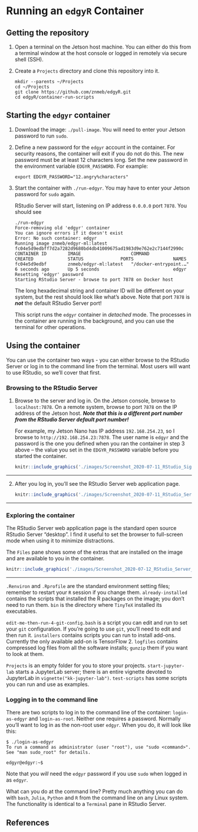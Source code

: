 # Running an `edgyR` Container

## Getting the repository

1. Open a terminal on the Jetson host machine. You can either do this from a
terminal window at the host console or logged in remotely via secure shell
(SSH).
2. Create a `Projects` directory and clone this repository into it.

    ```
    mkdir --parents ~/Projects
    cd ~/Projects
    git clone https://github.com/znmeb/edgyR.git
    cd edgyR/container-run-scripts
    ```

## Starting the `edgyr` container

1. Download the image: `./pull-image`. You will need to enter your
Jetson password to run `sudo`.
2. Define a new password for the `edgyr` account in the container. For
security reasons, the container will exit if you do not do this. The new
password must be at least 12 characters long. Set the new password in the
environment variable `EDGYR_PASSWORD`. For example:

    `export EDGYR_PASSWORD="12.angry%characters"`
3. Start the container with `./run-edgyr`. You may have to enter your Jetson
password for `sudo` again.

    RStudio Server will start, listening on IP address `0.0.0.0` port `7878`.
    You should see
    
    ```
    ./run-edgyr
    Force-removing old 'edgyr' container
    You can ignore errors if it doesn't exist
    Error: No such container: edgyr
    Running image znmeb/edgyr-ml:latest
    fc04e5d9edbff7d2a7282d9680bd4db41009675ad1983d9e762e2c7144f2990c
    CONTAINER ID        IMAGE                   COMMAND                  CREATED             STATUS              PORTS               NAMES
    fc04e5d9edbf        znmeb/edgyr-ml:latest   "/docker-entrypoint.…"   6 seconds ago       Up 5 seconds                            edgyr
    Resetting 'edgyr' password
    Starting RStudio Server - browse to port 7878 on Docker host
    ```
    
    The long hexadecimal string and container ID will be different on your
    system, but the rest should look like what's above. Note that port `7878` is
    ***not*** the default RStudio Server port!
    
    This script runs the `edgyr` container in *detached* mode. The
    processes in the container are running in the background, and you can
    use the terminal for other operations.

## Using the container

You can use the container two ways - you can either browse to the RStudio
Server or log in to the command line from the terminal. Most users will
want to use RStudio, so we'll cover that first.

### Browsing to the RStudio Server

1. Browse to the server and log in. On the Jetson console, browse to
`localhost:7878`. On a remote system, browse to port `7878` on the IP
address of the Jetson host. ***Note that this is a different port number
from the RStudio Server default port number!***

    For example, my Jetson Nano has IP address `192.168.254.23`, so I
    browse to `http://192.168.254.23:7878`. The user name is `edgyr` and
    the password is the one you defined when you ran the container in step
    3 above -- the value you set in the `EDGYR_PASSWORD` variable before
    you started the container.

    ```r
    knitr::include_graphics('./images/Screenshot_2020-07-11_RStudio_Sign_In.png')
    ```

--------------------

2. After you log in, you'll see the RStudio Server web application page.

    ```r
    knitr::include_graphics('./images/Screenshot_2020-07-11_RStudio_Server.png')
    ```

--------------------

### Exploring the container

The RStudio Server web application page is the standard open source RStudio
Server "desktop". I find it useful to set the browser to full-screen mode
when using it to minimize distractions.

The `Files` pane shows some of the extras that are installed on the image
and are available to you in the container.

```r
knitr::include_graphics('./images/Screenshot_2020-07-12_RStudio_Server_Files.png')
```

--------------------

`.Renviron` and `.Rprofile` are the standard environment setting files;
remember to restart your `R` session if you change them. `already-installed`
contains the scripts that installed the R packages on the image; you don't need
to run them. `bin` is the directory where `TinyTeX` installed its executables.

`edit-me-then-run-4-git-config.bash` is a script you can edit and run to
set your `git` configuration. If you're going to use `git`, you'll need to
edit and then run it. `installers` contains scripts you can run to install
add-ons. Currently the only available add-on is TensorFlow 2. `logfiles`
contains compressed log files from all the software installs; `gunzip` them
if you want to look at them.

`Projects` is an empty folder for you to store your projects.
`start-jupyter-lab` starts a JupyterLab server; there is an entire vignette
devoted to JupyterLab in `vignette("kk-jupyter-lab")`. `test-scripts` has some
scripts you can run and use as examples.

### Logging in to the command line

There are two scripts to log in to the command line of the container: 
`login-as-edgyr` and `login-as-root`. Neither one requires a password.
Normally you'll want to log in as the non-root user `edgyr`. When you do,
it will look like this:

```
$ ./login-as-edgyr 
To run a command as administrator (user "root"), use "sudo <command>".
See "man sudo_root" for details.

edgyr@edgyr:~$ 
```

Note that you *will* need the `edgyr` password if you use `sudo` when
logged in as `edgyr`.

What can you do at the command line? Pretty much anything you can do with
`bash`, `Julia`, `Python` and `R` from the command line on any Linux system.
The functionality is identical to a `Terminal` pane in RStudio Server.

## References
